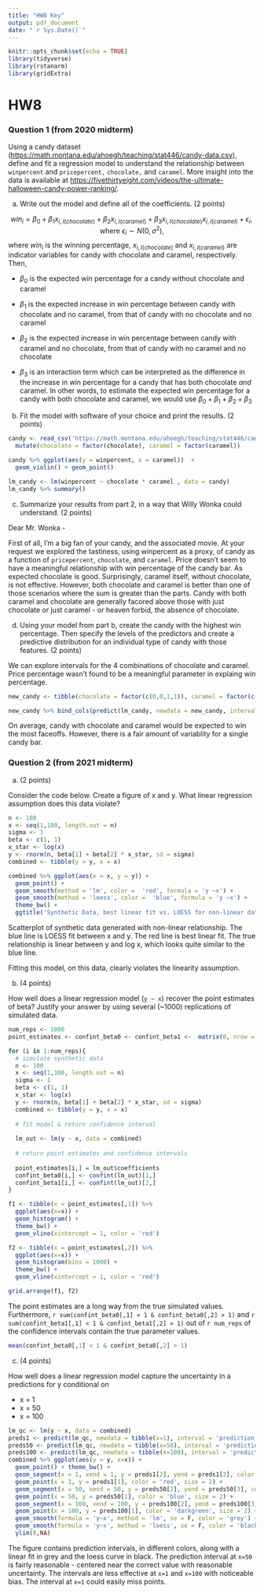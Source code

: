 ```yaml
---
title: "HW8 Key"
output: pdf_document
date: "`r Sys.Date()`"
---
```


```r
knitr::opts_chunk$set(echo = TRUE)
library(tidyverse)
library(rstanarm)
library(gridExtra)
```

# HW8

### Question 1 (from 2020 midterm)
Using a candy dataset ([https://math.montana.edu/ahoegh/teaching/stat446/candy-data.csv](https://math.montana.edu/ahoegh/teaching/stat446/candy-data.csv)), define and fit a regression model to understand the relationship between `winpercent` and `pricepercent,` `chocolate,` and `caramel`. More insight into the data is available at [https://fivethirtyeight.com/videos/the-ultimate-halloween-candy-power-ranking/](https://fivethirtyeight.com/videos/the-ultimate-halloween-candy-power-ranking/).

a. Write out the model and define all of the coefficients. (2 points)

$$win_i = \beta_0 +\beta_1 x_{i,I(chocolate)} + \beta_2 x_{i, I(caramel)} + \beta_3x_{i,I(chocolate)}x_{i, I(caramel)} +\epsilon_i, \text{where  } \epsilon_i \sim N(0, \sigma^2),$$
where $win_i$ is the winning percentage, $x_{i,I(chocolate)}$ and $x_{i,I(caramel)}$ are indicator variables for candy with chocolate and caramel, respectively. Then,

- $\beta_0$ is the expected win percentage for a candy without chocolate and caramel

- $\beta_1$ is the expected increase in win percentage between candy with chocolate and no caramel, from that of candy with no chocolate and no caramel

- $\beta_2$ is the expected increase in win percentage between candy with caramel and no chocolate, from that of candy with no caramel and no chocolate

- $\beta_3$ is an interaction term which can be interpreted as the difference in the increase in win percentage for a candy that has both chocolate _and_ caramel. In other words, to estimate the expected win percentage for a candy with both chocolate and caramel, we would use $\beta_0 + \beta_1 + \beta_2 +\beta_3$


b. Fit the model with software of your choice and print the results. (2 points)

```r
candy <- read_csv('https://math.montana.edu/ahoegh/teaching/stat446/candy-data.csv') %>% 
  mutate(chocolate = factor(chocolate), caramel = factor(caramel))

candy %>% ggplot(aes(y = winpercent, x = caramel))  +
  geom_violin() + geom_point()

lm_candy <- lm(winpercent ~ chocolate * caramel , data = candy)
lm_candy %>% summary()
```

c. Summarize your results from part 2, in a way that Willy Wonka could understand. (2 points)

Dear Mr. Wonka - 

First of all, I'm a big fan of your candy, and the associated movie. At your request we explored the tastiness, using winpercent as a proxy, of candy as a function of `pricepercent`, `chocolate`, and `caramel`. Price doesn't seem to have a meaningful relationship with win percentage of the candy bar. As expected chocolate is good. Surprisingly, caramel itself, without chocolate, is not effective. However, both chocolate and caramel is better than one of those scenarios where the sum is greater than the parts. Candy with both caramel and chocolate are generally facored above those with just chocolate or just caramel - or heaven forbid, the absence of chocolate.



d. Using your model from part b, create the candy with the highest win percentage. Then specify the levels of the predictors and create a predictive distribution for an individual type of candy with those features. (2 points)


We can explore intervals for the 4 combinations of chocolate and caramel. Price percentage wasn't found to be a meaningful parameter in explaing win percentage.

```r
new_candy <- tibble(chocolate = factor(c(0,0,1,1)), caramel = factor(c(1, 0, 1, 0)))

new_candy %>% bind_cols(predict(lm_candy, newdata = new_candy, interval = 'prediction') )
```

On average, candy with chocolate and caramel would be expected to win the most faceoffs. However, there is a fair amount of variablity for a single candy bar.


### Question 2 (from 2021 midterm)

a. (2 points)

Consider the code below. Create a figure of x and y. What linear regression assumption does this data violate?

```r
n <- 100
x <- seq(1,100, length.out = n)
sigma <- 1
beta <- c(1, 1)
x_star <- log(x)
y <- rnorm(n, beta[1] + beta[2] * x_star, sd = sigma)
combined <- tibble(y = y, x = x)

combined %>% ggplot(aes(x = x, y = y)) +
  geom_point() + 
  geom_smooth(method = 'lm', color =  'red', formula = 'y ~x') +
  geom_smooth(method = 'loess', color =  'blue', formula = 'y ~x') +
  theme_bw() +
  ggtitle('Synthetic Data, best linear fit vs. LOESS for non-linear data')

```
Scatterplot of synthetic data generated with non-linear relationship. The blue line is LOESS fit between x and y. The red line is best linear fit. The true relationship is linear between y and log x, which looks quite similar to the blue line.

Fitting this model, on this data, clearly violates the linearity assumption.


b. (4 points)

How well does a linear regression model (`y ~ x`) recover the point estimates of beta? Justify your answer by using several (~1000) replications of simulated data.

```r
num_reps <- 1000
point_estimates <- confint_beta0 <- confint_beta1 <-  matrix(0, nrow = num_reps, ncol = 2)

for (i in 1:num_reps){
  # simulate synthetic data
  n <- 100
  x <- seq(1,100, length.out = n)
  sigma <- 1
  beta <- c(1, 1)
  x_star <- log(x)
  y <- rnorm(n, beta[1] + beta[2] * x_star, sd = sigma)
  combined <- tibble(y = y, x = x)
  
  # fit model & return confidence interval
  
  lm_out <- lm(y ~ x, data = combined)
  
  # return point estimates and confidence intervals
  
  point_estimates[i,] = lm_out$coefficients
  confint_beta0[i,] <- confint(lm_out)[1,]
  confint_beta1[i,] <- confint(lm_out)[2,]
}

f1 <- tibble(x = point_estimates[,1]) %>% 
  ggplot(aes(x=x)) +
  geom_histogram() +
  theme_bw() +
  geom_vline(xintercept = 1, color = 'red')

f2 <- tibble(x = point_estimates[,2]) %>% 
  ggplot(aes(x=x)) +
  geom_histogram(bins = 1000) +
  theme_bw() +
  geom_vline(xintercept = 1, color = 'red')

grid.arrange(f1, f2)
```
The point estimates are a long way from the true simulated values. Furthermore, `r sum(confint_beta0[,1] < 1 & confint_beta0[,2] > 1)` and `r sum(confint_beta1[,1] < 1 & confint_beta1[,2] > 1)` out of `r num_reps` of the confidence intervals contain the true parameter values.

```r
mean(confint_beta0[,1] < 1 & confint_beta0[,2] > 1)

```


c. (4 points)

How well does a linear regression model capture the uncertainty in a predictions for y conditional on 

- x = 1
- x = 50
- x = 100

```r
lm_qc <- lm(y ~ x, data = combined)
preds1 <- predict(lm_qc, newdata = tibble(x=1), interval = 'prediction')
preds50 <- predict(lm_qc, newdata = tibble(x=50), interval = 'prediction')
preds100 <- predict(lm_qc, newdata = tibble(x=100), interval = 'prediction')
combined %>% ggplot(aes(y = y, x=x)) + 
  geom_point() + theme_bw() +
  geom_segment(x = 1, xend = 1, y = preds1[2], yend = preds1[3], color = 'red') + 
  geom_point(x = 1, y = preds1[1], color = 'red', size = 2) +
  geom_segment(x = 50, xend = 50, y = preds50[2], yend = preds50[3], color = 'blue') + 
  geom_point(x = 50, y = preds50[1], color = 'blue', size = 2) +
  geom_segment(x = 100, xend = 100, y = preds100[2], yend = preds100[3], color = 'darkgreen') + 
  geom_point(x = 100, y = preds100[1], color = 'darkgreen', size = 2) +
  geom_smooth(formula = 'y~x', method = 'lm', se = F, color = 'grey') +
  geom_smooth(formula = 'y~x', method = 'loess', se = F, color = 'black') +
  ylim(0,NA)

```
The figure contains prediction intervals, in different colors, along with a linear fit in grey and the loess curve in black. The prediction interval at `x=50` is fairly reasonable - centered near the correct value with reasonable uncertainty. The intervals are less effective at `x=1` and `x=100` with noticeable bias. The interval at `x=1` could easily miss points.
